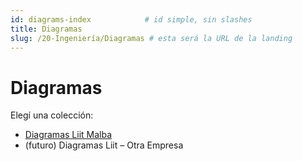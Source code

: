 ```yaml
---
id: diagrams-index            # id simple, sin slashes
title: Diagramas
slug: /20-Ingeniería/Diagramas # esta será la URL de la landing
---
```


# Diagramas

Elegí una colección:

- [Diagramas Liit Malba](/docs/20-Ingeniería/Diagramas/Diagramas_Liit_Malba)
- (futuro) Diagramas Liit – Otra Empresa
